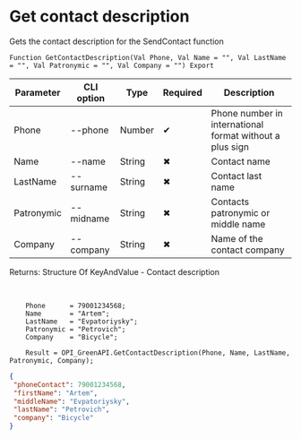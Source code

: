﻿---
sidebar_position: 10
description: Get contact description and other functions to work with Green API in the Open Integration Package, a free open-source integration library for 1C:Enterprise 8, OneScript and CLI
keywords: [1C, 1С, 1С:Enterprise, 1С:Enterprise 8.3, API, Integration, Services, Exchange, OneScript, CLI, Green API]
---


# Get contact description
 Gets the contact description for the SendContact function



`Function GetContactDescription(Val Phone, Val Name = "", Val LastName = "", Val Patronymic = "", Val Company = "") Export`

  | Parameter | CLI option | Type | Required | Description |
  |-|-|-|-|-|
  | Phone | --phone | Number | &#x2714; | Phone number in international format without a plus sign |
  | Name | --name | String | &#x2716; | Contact name |
  | LastName | --surname | String | &#x2716; | Contact last name |
  | Patronymic | --midname | String | &#x2716; | Contacts patronymic or middle name |
  | Company | --company | String | &#x2716; | Name of the contact company |

  
  Returns:  Structure Of KeyAndValue - Contact description

<br/>




```bsl title="1C:Enterprise/OneScript code example"
    Phone      = 79001234568;
    Name       = "Artem";
    LastName   = "Evpatoriysky";
    Patronymic = "Petrovich";
    Company    = "Bicycle";

    Result = OPI_GreenAPI.GetContactDescription(Phone, Name, LastName, Patronymic, Company);
```
 



```json title="Result"
{
 "phoneContact": 79001234568,
 "firstName": "Artem",
 "middleName": "Evpatoriysky",
 "lastName": "Petrovich",
 "company": "Bicycle"
}
```
